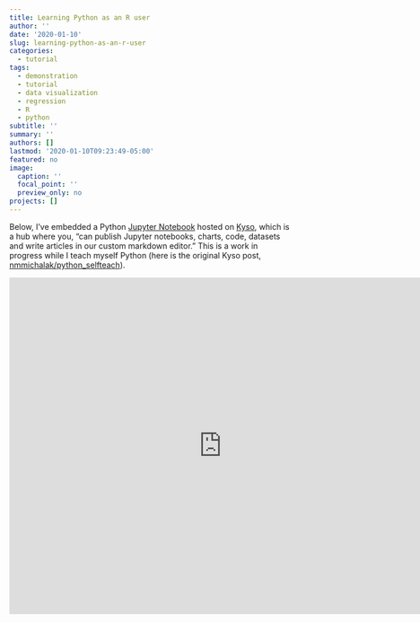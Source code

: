 ```yaml
---
title: Learning Python as an R user
author: ''
date: '2020-01-10'
slug: learning-python-as-an-r-user
categories:
  - tutorial
tags:
  - demonstration
  - tutorial
  - data visualization
  - regression
  - R
  - python
subtitle: ''
summary: ''
authors: []
lastmod: '2020-01-10T09:23:49-05:00'
featured: no
image:
  caption: ''
  focal_point: ''
  preview_only: no
projects: []
---
```


Below, I've embedded a Python [Jupyter Notebook](https://jupyter.org/) hosted on [Kyso](https://docs.kyso.io/), which is a hub where you, "can publish Jupyter notebooks, charts, code, datasets and write articles in our custom markdown editor." This is a work in progress while I teach myself Python (here is the original Kyso post, [nmmichalak/python_selfteach](https://kyso.io/nmmichalak/python_selfteach)).  

<iframe src="https://kyso.io/nmmichalak/python_selfteach/embed#code=both" width="150%" height="600px" frameBorder="0"></iframe>
